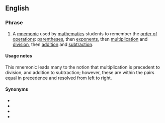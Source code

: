 ==English==

===Phrase===
{{en-phrase}}

# {{lb|en|acronym}} A [[mnemonic]] used by [[mathematics]] students to remember the [[order of operations]]: [[parentheses]], then [[exponent]]s, then [[multiplication]] and [[division]], then [[addition]] and [[subtraction]].

====Usage notes====
This mnemonic leads many to the notion that multiplication is precedent to division, and addition to subtraction; however, these are within the pairs equal in precedence and resolved from left to right.

====Synonyms====
* {{l|en|please excuse my dear Aunt Sally}}
* {{l|en|BODMAS}}
* {{l|en|BOMDAS}}
* {{l|en|BEDMAS}}